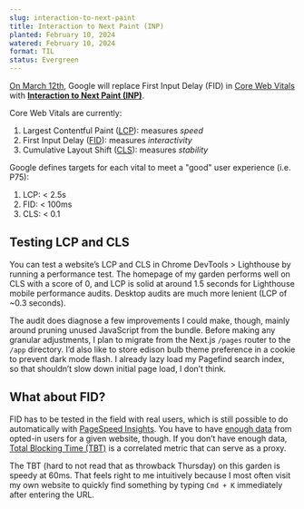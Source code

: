 ```yaml
---
slug: interaction-to-next-paint
title: Interaction to Next Paint (INP)
planted: February 10, 2024
watered: February 10, 2024
format: TIL
status: Evergreen
---
```


[On March 12th](https://web.dev/blog/inp-cwv-march-12), Google will replace First Input Delay (FID) in [Core Web Vitals](https://web.dev/articles/vitals) with **[Interaction to Next Paint (INP)](https://web.dev/articles/inp)**.

Core Web Vitals are currently:

1. Largest Contentful Paint ([LCP](https://web.dev/articles/lcp)): measures _speed_
2. First Input Delay ([FID](https://web.dev/articles/fid)): measures _interactivity_
3. Cumulative Layout Shift ([CLS](https://web.dev/articles/cls)): measures _stability_

Google defines targets for each vital to meet a "good" user experience (i.e. P75):

1. LCP: < 2.5s
2. FID: < 100ms
3. CLS: < 0.1

## Testing LCP and CLS

You can test a website’s LCP and CLS in Chrome DevTools > Lighthouse by running a performance test. The homepage of my garden performs well on CLS with a score of 0, and LCP is solid at around 1.5 seconds for Lighthouse mobile performance audits. Desktop audits are much more lenient (LCP of ~0.3 seconds).

The audit does diagnose a few improvements I could make, though, mainly around pruning unused JavaScript from the bundle. Before making any granular adjustments, I plan to migrate from the Next.js `/pages` router to the `/app` directory. I’d also like to store <Link href="/edison-bulb">edison bulb</Link> theme preference in a cookie to prevent dark mode flash. I already <Link href="/nextjs-search-with-pagefind">lazy load my Pagefind search index</Link>, so that shouldn’t slow down initial page load, I don’t think.

## What about FID?

FID has to be tested in the field with real users, which is still possible to do automatically with [PageSpeed Insights](https://pagespeed.web.dev/). You have to have [enough data](https://developers.google.com/speed/docs/insights/v5/about#why-is-the-real-user-crux-data-not-available-for-a-url-or-origin) from opted-in users for a given website, though. If you don’t have enough data, [Total Blocking Time (TBT)](https://web.dev/articles/tbt) is a correlated metric that can serve as a proxy.

The TBT (hard to not read that as throwback Thursday) on this garden is speedy at 60ms. That feels right to me intuitively because I most often visit my own website to quickly find something by typing `Cmd + K` immediately after entering the URL.
